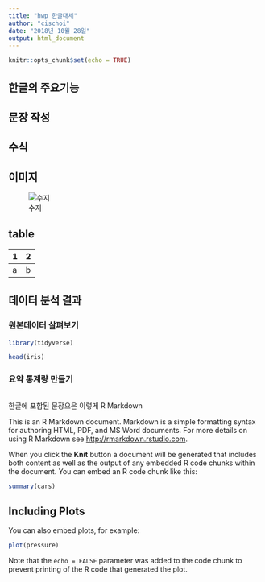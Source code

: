 ```yaml
---
title: "hwp 한글대체"
author: "cischoi"
date: "2018년 10월 28일"
output: html_document
---
```


```r
knitr::opts_chunk$set(echo = TRUE)
```

## 한글의 주요기능

## 문장 작성

## 수식



## 이미지
![수지](suji.jpeg)

## table

|1|2|
|---|---|
|a|b|

## 데이터 분석 결과

### 원본데이터 살펴보기


```r
library(tidyverse)

head(iris)
```

### 요약 통계량 만들기 

```r

```


한글에 포함된 문장으은 이렇게 R Markdown

This is an R Markdown document. Markdown is a simple formatting syntax for authoring HTML, PDF, and MS Word documents. For more details on using R Markdown see <http://rmarkdown.rstudio.com>.

When you click the **Knit** button a document will be generated that includes both content as well as the output of any embedded R code chunks within the document. You can embed an R code chunk like this:

```r
summary(cars)
```

## Including Plots

You can also embed plots, for example:

```r
plot(pressure)
```

Note that the `echo = FALSE` parameter was added to the code chunk to prevent printing of the R code that generated the plot.
